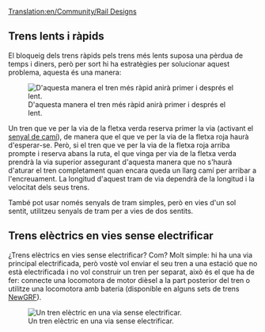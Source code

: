 [[Translation:en/Community/Rail Designs]]
{{ca/taula de contingut}}
==Trens lents i ràpids==
El bloqueig dels trens ràpids pels trens més lents suposa una pèrdua de temps i diners, però per sort hi ha estratègies per solucionar aquest problema, aquesta és una manera:

[[File:en/Rail design1.png|center|frame|D'aquesta manera el tren més ràpid anirà primer i després el lent.]]

Un tren que ve per la via de la fletxa verda reserva primer la via (activant el [[ca/Manual/Senyals#Senyals de camí|senyal de camí]]), de manera que el que ve per la via de la fletxa roja haurà d'esperar-se. Però, si el tren que ve per la via de la fletxa roja arriba prompte i reserva abans la ruta, el que vinga per via de la fletxa verda prendrà la via superior assegurant d'aquesta manera que no s'haurà d'aturar el tren completament quan encara queda un llarg camí per arribar a l'encreuament. La longitud d'aquest tram de via dependrà de la longitud i la velocitat dels seus trens.

També pot usar només senyals de tram simples, però en vies d'un sol sentit, utilitzeu senyals de tram per a vies de dos sentits.

==Trens elèctrics en vies sense electrificar==
¿Trens elèctrics en vies sense electrificar? Com? Molt simple: hi ha una via principal electrificada, però vostè vol enviar el seu tren a una estació que no està electrificada i no vol construir un tren per separat, això és el que ha de fer: connecte una locomotora de motor dièsel a la part posterior del tren o utilitze una locomotora amb bateria (disponible en alguns sets de trens [[ca/NewGRF|NewGRF]]).

[[File:en/Snapshot7.png|frame|center|Un tren elèctric en una via sense electrificar.]]